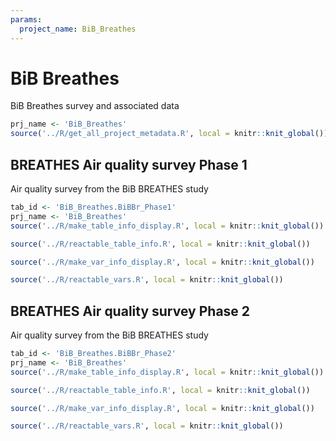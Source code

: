 ```yaml
---
params:
  project_name: BiB_Breathes
---
```






# BiB Breathes


BiB Breathes survey and associated data



```r
prj_name <- 'BiB_Breathes'
source('../R/get_all_project_metadata.R', local = knitr::knit_global())
```





## BREATHES Air quality survey Phase 1


Air quality survey from the BiB BREATHES study



```r
tab_id <- 'BiB_Breathes.BiBBr_Phase1'
prj_name <- 'BiB_Breathes'
source('../R/make_table_info_display.R', local = knitr::knit_global())
```



```r
source('../R/reactable_table_info.R', local = knitr::knit_global())
```



```r
source('../R/make_var_info_display.R', local = knitr::knit_global())
```



```r
source('../R/reactable_vars.R', local = knitr::knit_global())
```





## BREATHES Air quality survey Phase 2


Air quality survey from the BiB BREATHES study



```r
tab_id <- 'BiB_Breathes.BiBBr_Phase2'
prj_name <- 'BiB_Breathes'
source('../R/make_table_info_display.R', local = knitr::knit_global())
```



```r
source('../R/reactable_table_info.R', local = knitr::knit_global())
```



```r
source('../R/make_var_info_display.R', local = knitr::knit_global())
```



```r
source('../R/reactable_vars.R', local = knitr::knit_global())
```



